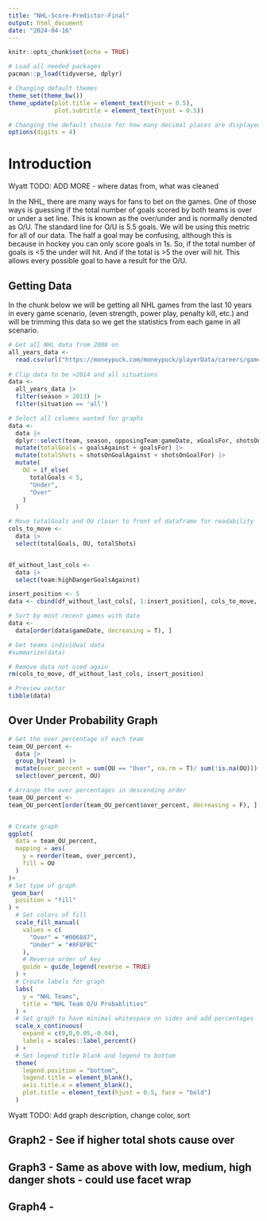 ```yaml
---
title: "NHL-Score-Predictor-Final"
output: html_document
date: "2024-04-16"
---
```


```r
knitr::opts_chunk$set(echo = TRUE)

# Load all needed packages
pacman::p_load(tidyverse, dplyr)

# Changing default themes
theme_set(theme_bw())
theme_update(plot.title = element_text(hjust = 0.5),
             plot.subtitle = element_text(hjust = 0.5))

# Changing the default choice for how many decimal places are displayed
options(digits = 4)
```

# Introduction

Wyatt TODO: ADD MORE - where datas from, what was cleaned

In the NHL, there are many ways for fans to bet on the games. One of those ways is guessing if the total number of goals scored by both teams is over or under a set line. This is known as the over/under and is normally denoted as O/U. The standard line for O/U is 5.5 goals. We will be using this metric for all of our data. The half a goal may be confusing, although this is because in hockey you can only score goals in 1s. So, if the total number of goals is \<5 the under will hit. And if the total is \>5 the over will hit. This allows every possible goal to have a result for the O/U.

## Getting Data

In the chunk below we will be getting all NHL games from the last 10 years in every game scenario, (even strength, power play, penalty kill, etc.) and will be trimming this data so we get the statistics from each game in all scenario.

```r
# Get all NHL data from 2008 on
all_years_data <- 
  read.csv(url("https://moneypuck.com/moneypuck/playerData/careers/gameByGame/all_teams.csv")) 
  
# Clip data to be >2014 and all situations
data <-
  all_years_data |>
  filter(season > 2013) |>
  filter(situation == 'all')

# Select all columns wanted for graphs
data <- 
  data |>
  dplyr::select(team, season, opposingTeam:gameDate, xGoalsFor, shotsOnGoalFor, shotAttemptsFor, goalsFor, takeawaysFor, giveawaysFor, lowDangerShotsFor:highDangerShotsFor, lowDangerGoalsFor:shotsOnGoalAgainst, xGoalsAgainst, shotsOnGoalAgainst, shotAttemptsAgainst, goalsAgainst, takeawaysAgainst, giveawaysAgainst, lowDangerGoalsAgainst:highDangerGoalsAgainst) |>
  mutate(totalGoals = goalsAgainst + goalsFor) |>
  mutate(totalShots = shotsOnGoalAgainst + shotsOnGoalFor) |>
  mutate(
    OU = if_else(
      totalGoals < 5,
      "Under",
      "Over"
    )
  )

# Move totalGoals and OU closer to front of dataframe for readability
cols_to_move <- 
  data |>
  select(totalGoals, OU, totalShots)


df_without_last_cols <- 
  data |>
  select(team:highDangerGoalsAgainst)

insert_position <- 5
data <- cbind(df_without_last_cols[, 1:insert_position], cols_to_move, df_without_last_cols[, (insert_position + 1):ncol(df_without_last_cols)])

# Sort by most recent games with date
data <-
  data[order(data$gameDate, decreasing = T), ]

# Get teams individual data
#summarize(data)

# Remove data not used again
rm(cols_to_move, df_without_last_cols, insert_position)

# Preview vector
tibble(data)
```

## Over Under Probability Graph

```r
# Get the over percentage of each team
team_OU_percent <-
  data |>
  group_by(team) |>
  mutate(over_percent = sum(OU == "Over", na.rm = T)/ sum(!is.na(OU))) |>
  select(over_percent, OU) 

# Arrange the over percentages in descending order
team_OU_percent <-
team_OU_percent[order(team_OU_percent$over_percent, decreasing = F), ]


# Create graph
ggplot(
  data = team_OU_percent,
  mapping = aes(
    y = reorder(team, over_percent),
    fill = OU
  )
)+
# Set type of graph
 geom_bar(
  position = "fill"
) + 
  # Set colors of fill
  scale_fill_manual(
    values = c(
      "Over" = "#006847",
      "Under" = "#8F8F8C"
    ),
    # Reverse order of key
    guide = guide_legend(reverse = TRUE)
  ) + 
  # Create labels for graph
  labs(
    y = "NHL Teams",
    title = "NHL Team O/U Probablities"
  ) + 
  # Set graph to have minimal whitespace on sides and add percentages
  scale_x_continuous(
    expand = c(0,0,0.05,-0.04),
    labels = scales::label_percent()
  ) +
  # Set legend title blank and legend to bottom
  theme(
    legend.position = "bottom",
    legend.title = element_blank(),
    axis.title.x = element_blank(),
    plot.title = element_text(hjust = 0.5, face = "bold")
  ) 


```

Wyatt TODO: Add graph description, change color, sort

## Graph2 - See if higher total shots cause over

## Graph3 - Same as above with low, medium, high danger shots - could use facet wrap

## Graph4 -
